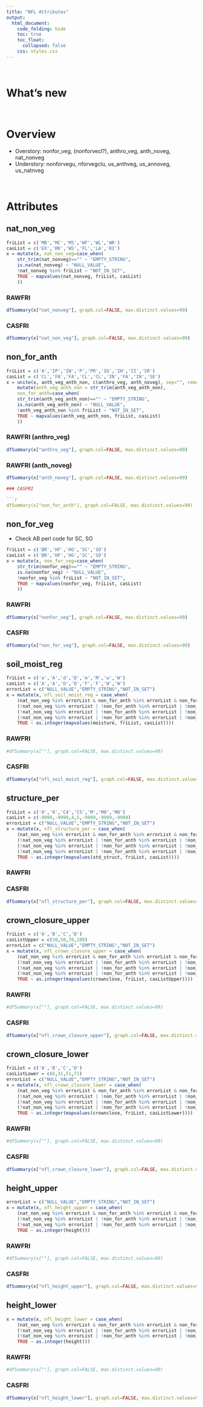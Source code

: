 ```yaml
---  
title: "NFL Attributes"
output:  
  html_document:  
    code_folding: hide
    toc: true
    toc_float:
      collapsed: false
    css: styles.css
---  
```


<br>

# What's new

<br>

# Overview

  * Overstory: nonfor_veg, (nonforvecl?), anthro_veg, anth_noveg, nat_nonveg
  * Understory: nonforvegu, nforvegclu, us_anthveg, us_annoveg, us_natnveg

<br>

# Attributes

## nat_non_veg {.tabset}

```r
friList = c('MB','MC','MS','WF','WL','WR')
casList = c('EX','RK','WS','FL','LA','RI')
x = mutate(x, nat_non_veg=case_when(
    str_trim(nat_nonveg)=="" ~ "EMPTY_STRING",
    is.na(nat_nonveg) ~ "NULL_VALUE",
    !nat_nonveg %in% friList ~ "NOT_IN_SET",
    TRUE ~ mapvalues(nat_nonveg, friList, casList)
    ))
```

### RAWFRI

```r
dfSummary(x["nat_nonveg"], graph.col=FALSE, max.distinct.values=99)
```

### CASFRI

```r
dfSummary(x["nat_non_veg"], graph.col=FALSE, max.distinct.values=99)
```

## non_for_anth {.tabset}

```r
friList = c('A','IP','IW','P','PR','IG','IH','II','SR')
casList = c('CL','FA','FA','CL','CL','IN','FA','IN','SE')
x = unite(x, anth_veg_anth_non, c(anthro_veg, anth_noveg), sep="", remove=FALSE) %>%
    mutate(anth_veg_anth_non = str_trim(anth_veg_anth_non),
    non_for_anth=case_when(
    str_trim(anth_veg_anth_non)=="" ~ "EMPTY_STRING",
    is.na(anth_veg_anth_non) ~ "NULL_VALUE",
    !anth_veg_anth_non %in% friList ~ "NOT_IN_SET",
    TRUE ~ mapvalues(anth_veg_anth_non, friList, casList)
    ))
```

### RAWFRI (anthro_veg)

```r
dfSummary(x["anthro_veg"], graph.col=FALSE, max.distinct.values=99)
```

### RAWFRI (anth_noveg)

```r
dfSummary(x["anth_noveg"], graph.col=FALSE, max.distinct.values=99)

### CASFRI

```r
dfSummary(x["non_for_anth"], graph.col=FALSE, max.distinct.values=99)
```

## non_for_veg {.tabset}

  * Check AB perl code for SC, SO

```r
friList = c('BR','HF','HG','SC','SO')
casList = c('BR','HF','HG','SC','SO')
x = mutate(x, non_for_veg=case_when(
    str_trim(nonfor_veg)=="" ~ "EMPTY_STRING",
    is.na(nonfor_veg) ~ "NULL_VALUE",
    !nonfor_veg %in% friList ~ "NOT_IN_SET",
    TRUE ~ mapvalues(nonfor_veg, friList, casList)
    ))
```

### RAWFRI

```r
dfSummary(x["nonfor_veg"], graph.col=FALSE, max.distinct.values=99)
```

### CASFRI

```r
dfSummary(x["non_for_veg"], graph.col=FALSE, max.distinct.values=99)
```

## soil_moist_reg {.tabset}

```r
friList = c('a','A','d','D','m','M','w','W')
casList = c('A','A','D','D','F','F','W','W')
errorList = c("NULL_VALUE","EMPTY_STRING","NOT_IN_SET")
x = mutate(x, nfl_soil_moist_reg = case_when(
    (nat_non_veg %in% errorList & non_for_anth %in% errorList & non_for_veg %in% errorList) ~ as.integer(-8888),
    (!nat_non_veg %in% errorList | !non_for_anth %in% errorList | !non_for_veg %in% errorList) & is.na(moisture) ~ as.integer(-8888),
    (!nat_non_veg %in% errorList | !non_for_anth %in% errorList | !non_for_veg %in% errorList) & str_trim(moisture)=="" ~ as.integer(-8885),
    (!nat_non_veg %in% errorList | !non_for_anth %in% errorList | !non_for_veg %in% errorList) & !moisture %in% friList ~ as.integer(-9998),
    TRUE ~ as.integer(mapvalues(moisture, friList, casList))))
```

### RAWFRI

```r
#dfSummary(x[""], graph.col=FALSE, max.distinct.values=99)
```
### CASFRI

```r
dfSummary(x["nfl_soil_moist_reg"], graph.col=FALSE, max.distinct.values=99)
```

## structure_per {.tabset}

```r
friList = c('0','0','C4','C5','M','M0','MO')
casList = c(-9999,-9999,4,5,-9999,-9999,-9999)
errorList = c("NULL_VALUE","EMPTY_STRING","NOT_IN_SET")
x = mutate(x, nfl_structure_per = case_when(
    (nat_non_veg %in% errorList & non_for_anth %in% errorList & non_for_veg %in% errorList) ~ as.integer(-8887),
    (!nat_non_veg %in% errorList | !non_for_anth %in% errorList | !non_for_veg %in% errorList) & is.na(std_struct) ~ as.integer(-8887),
    (!nat_non_veg %in% errorList | !non_for_anth %in% errorList | !non_for_veg %in% errorList) & str_trim(std_struct)=="" ~ as.integer(-8885),
    (!nat_non_veg %in% errorList | !non_for_anth %in% errorList | !non_for_veg %in% errorList) & !std_struct %in% friList ~ as.integer(-9998),
    TRUE ~ as.integer(mapvalues(std_struct, friList, casList))))
```

### RAWFRI

### CASFRI

```r
dfSummary(x["nfl_structure_per"], graph.col=FALSE, max.distinct.values=99)
```

## crown_closure_upper {.tabset}

```r
friList = c('A','B','C','D')
casListUpper = c(30,50,70,100)
errorList = c("NULL_VALUE","EMPTY_STRING","NOT_IN_SET")
x = mutate(x, nfl_crown_closure_upper = case_when(
    (nat_non_veg %in% errorList & non_for_anth %in% errorList & non_for_veg %in% errorList) ~ as.integer(-8888),
    (!nat_non_veg %in% errorList | !non_for_anth %in% errorList | !non_for_veg %in% errorList) & is.na(crownclose) ~ as.integer(-8888),
    (!nat_non_veg %in% errorList | !non_for_anth %in% errorList | !non_for_veg %in% errorList) & str_trim(crownclose)=="" ~ as.integer(-8885),
    (!nat_non_veg %in% errorList | !non_for_anth %in% errorList | !non_for_veg %in% errorList) & !crownclose %in% friList ~ as.integer(-9998),
    TRUE ~ as.integer(mapvalues(crownclose, friList, casListUpper))))
```

### RAWFRI

```r
#dfSummary(x[""], graph.col=FALSE, max.distinct.values=99)
```

### CASFRI

```r
dfSummary(x["nfl_crown_closure_upper"], graph.col=FALSE, max.distinct.values=99)
```

## crown_closure_lower {.tabset}

```r
friList = c('A','B','C','D')
casListLower = c(6,31,51,71)
errorList = c("NULL_VALUE","EMPTY_STRING","NOT_IN_SET")
x = mutate(x, nfl_crown_closure_lower = case_when(
    (nat_non_veg %in% errorList & non_for_anth %in% errorList & non_for_veg %in% errorList) ~ as.integer(-8888),
    (!nat_non_veg %in% errorList | !non_for_anth %in% errorList | !non_for_veg %in% errorList) & is.na(crownclose) ~ as.integer(-8888),
    (!nat_non_veg %in% errorList | !non_for_anth %in% errorList | !non_for_veg %in% errorList) & str_trim(crownclose)=="" ~ as.integer(-8885),
    (!nat_non_veg %in% errorList | !non_for_anth %in% errorList | !non_for_veg %in% errorList) & !crownclose %in% friList ~ as.integer(-9998),
    TRUE ~ as.integer(mapvalues(crownclose, friList, casListLower))))
```

### RAWFRI

```r
#dfSummary(x[""], graph.col=FALSE, max.distinct.values=99)
```

### CASFRI

```r
dfSummary(x["nfl_crown_closure_lower"], graph.col=FALSE, max.distinct.values=99)
```

## height_upper {.tabset}

```r
errorList = c("NULL_VALUE","EMPTY_STRING","NOT_IN_SET")
x = mutate(x, nfl_height_upper = case_when(
    (nat_non_veg %in% errorList & non_for_anth %in% errorList & non_for_veg %in% errorList) ~ as.integer(-8887),
    (!nat_non_veg %in% errorList | !non_for_anth %in% errorList | !non_for_veg %in% errorList) & is.na(height) ~ as.integer(-8887),
    (!nat_non_veg %in% errorList | !non_for_anth %in% errorList | !non_for_veg %in% errorList) & (height < 1 | height > 100) ~ as.integer(-9998),
    TRUE ~ as.integer(height)))
```

### RAWFRI

```r
#dfSummary(x[""], graph.col=FALSE, max.distinct.values=99)
```

### CASFRI

```r
dfSummary(x["nfl_height_upper"], graph.col=FALSE, max.distinct.values=99)
```

## height_lower {.tabset}

```r
x = mutate(x, nfl_height_lower = case_when(
    (nat_non_veg %in% errorList & non_for_anth %in% errorList & non_for_veg %in% errorList) ~ as.integer(-8887),
    (!nat_non_veg %in% errorList | !non_for_anth %in% errorList | !non_for_veg %in% errorList) & is.na(height) ~ as.integer(-8887),
    (!nat_non_veg %in% errorList | !non_for_anth %in% errorList | !non_for_veg %in% errorList) & (height < 1 | height > 100) ~ as.integer(-9998),
    TRUE ~ as.integer(height)))
```

### RAWFRI

```r
#dfSummary(x[""], graph.col=FALSE, max.distinct.values=99)
```

### CASFRI

```r
dfSummary(x["nfl_height_lower"], graph.col=FALSE, max.distinct.values=99)
```
